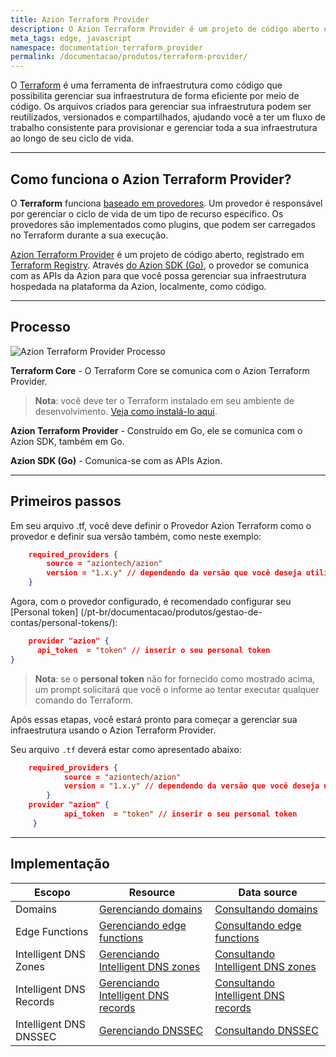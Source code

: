 ```yaml
---
title: Azion Terraform Provider
description: O Azion Terraform Provider é um projeto de código aberto e com registro na HashiCorp. Através do Azion SDK para Go, o provider se comunica com as APIs da Azion para que você possa gerenciar sua infraestrutura hospedada na plataforma da Azion, localmente, como código.
meta_tags: edge, javascript
namespace: documentation_terraform_provider
permalink: /documentacao/produtos/terraform-provider/
---
```


O [Terraform](https://developer.hashicorp.com/terraform/docs) é uma ferramenta de infraestrutura como código que possibilita gerenciar sua infraestrutura de forma eficiente por meio de código. Os arquivos criados para gerenciar sua infraestrutura podem ser reutilizados, versionados e compartilhados, ajudando você a ter um fluxo de trabalho consistente para provisionar e gerenciar toda a sua infraestrutura ao longo de seu ciclo de vida.

---

## Como funciona o Azion Terraform Provider?

O **Terraform** funciona [baseado em provedores](https://developer.hashicorp.com/terraform/registry/providers). Um provedor é responsável por gerenciar o ciclo de vida de um tipo de recurso específico. Os provedores são implementados como plugins, que podem ser carregados no Terraform durante a sua execução.

[Azion Terraform Provider](https://github.com/aziontech/terraform-provider-azion) é um projeto de código aberto, registrado em [Terraform Registry](https://registry.terraform.io/providers/aziontech/azion/latest). Através [do Azion SDK (Go)](https://github.com/aziontech/azionapi-go-sdk), o provedor se comunica com as APIs da Azion para que você possa gerenciar sua infraestrutura hospedada na plataforma da Azion, localmente, como código.

---

## Processo

![Azion Terraform Provider Processo](https://www.azion.com/static/images/uploads/doc/terraformProviderFlow.png)

**Terraform Core** -  O Terraform Core se comunica com o Azion Terraform Provider.

> **Nota**: você deve ter o Terraform instalado em seu ambiente de desenvolvimento. [Veja como instalá-lo aqui](https://developer.hashicorp.com/terraform/downloads).

**Azion Terraform Provider** - Construído em Go, ele se comunica com o Azion SDK, também em Go.

**Azion SDK (Go)** - Comunica-se com as APIs Azion.

---

## Primeiros passos

Em seu arquivo .tf, você deve definir o Provedor Azion Terraform como o provedor e definir sua versão também, como neste exemplo:

```json
    required_providers {
        source = "aziontech/azion"
        version = "1.x.y" // dependendo da versão que você deseja utilizar
    }
```

Agora, com o provedor configurado, é recomendado configurar seu [Personal token] (/pt-br/documentacao/produtos/gestao-de-contas/personal-tokens/):

```json
    provider "azion" {
      api_token  = "token" // inserir o seu personal token
}
```

> **Nota**: se o **personal token** não for fornecido como mostrado acima, um prompt solicitará que você o informe ao tentar executar qualquer comando do Terraform.

Após essas etapas, você estará pronto para começar a gerenciar sua infraestrutura usando o Azion Terraform Provider.

Seu arquivo `.tf` deverá estar como apresentado abaixo:

```json
    required_providers {
            source = "aziontech/azion"
            version = "1.x.y" // dependendo da versão que você deseja utilizar
        }
    provider "azion" {
            api_token  = "token" // inserir o seu personal token
     }
```

---

## Implementação

| Escopo | Resource | Data source |
| --- | --- | --- |
| Domains | [Gerenciando domains](https://registry.terraform.io/providers/aziontech/azion/latest/docs/resources/domain) | [Consultando domains](https://registry.terraform.io/providers/aziontech/azion/latest/docs/data-sources/domains) |
| Edge Functions | [Gerenciando edge functions](https://registry.terraform.io/providers/aziontech/azion/latest/docs/resources/edge_function) | [Consultando edge functions](https://registry.terraform.io/providers/aziontech/azion/latest/docs/data-sources/edge_functions) |
|  Intelligent DNS Zones | [Gerenciando Intelligent DNS zones](https://registry.terraform.io/providers/aziontech/azion/latest/docs/resources/intelligent_dns_zone)| [Consultando Intelligent DNS zones](https://registry.terraform.io/providers/aziontech/azion/latest/docs/data-sources/intelligent_dns_zones) |
|  Intelligent DNS Records | [Gerenciando Intelligent DNS records](https://registry.terraform.io/providers/aziontech/azion/latest/docs/resources/intelligent_dns_record) | [Consultando Intelligent DNS records](https://github.com/aziontech/terraform-provider-azion/blob/main/docs/data-sources/records.md)|
|  Intelligent DNS DNSSEC | [Gerenciando DNSSEC](https://registry.terraform.io/providers/aziontech/azion/latest/docs/resources/intelligent_dns_dnssec) | [Consultando DNSSEC](https://registry.terraform.io/providers/aziontech/azion/latest/docs/data-sources/intelligent_dns_dnssec)|


